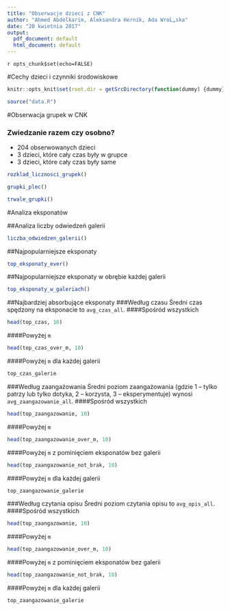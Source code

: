```yaml
---
title: "Obserwacje dzieci z CNK"
author: "Ahmed Abdelkarim, Aleksandra Hernik, Ada WroĹ„ska"
date: "20 kwietnia 2017"
output:
  pdf_document: default
  html_document: default
---
```

`r opts_chunk$set(echo=FALSE)`

#Cechy dzieci i czynniki środowiskowe

```r
knitr::opts_knit$set(root.dir = getSrcDirectory(function(dummy) {dummy}))

source("data.R")
```

#Obserwacja grupek w CNK

### Zwiedzanie razem czy osobno?
* 204 obserwowanych dzieci
* 3 dzieci, które cały czas były w grupce
* 3 dzieci, które cały czas były same


```r
rozklad_licznosci_grupek()

grupki_plec()

trwale_grupki()
```

#Analiza eksponatów

##Analiza liczby odwiedzeń galerii
```r
liczba_odwiedzen_galerii()
```

##Najpopularniejsze eksponaty
```r
top_eksponaty_ever()
```

##Najpopularniejsze eksponaty w obrębie każdej galerii
```r
top_eksponaty_w_galeriach()
```

##Najbardziej absorbujące eksponaty
###Według czasu
Średni czas spędzony na eksponacie to `avg_czas_all`.
####Spośród wszystkich
```r
head(top_czas, 10)
```
####Powyżej `m`
```r
head(top_czas_over_m, 10)
```
####Powyżej `m` dla każdej galerii
```r
top_czas_galerie
```

###Według zaangażowania
Średni poziom zaangażowania (gdzie 1 -- tylko patrzy lub tylko dotyka, 2 -- korzysta, 3 -- eksperymentuje) wynosi `avg_zaangazowanie_all`.
####Spośród wszystkich
```r
head(top_zaangazowanie, 10)
```
####Powyżej `m`
```r
head(top_zaangazowanie_over_m, 10)
```
####Powyżej `m` z pominięciem eksponatów bez galerii
```r
head(top_zaangazowanie_not_brak, 10)
```
####Powyżej `m` dla każdej galerii
```r
top_zaangazowanie_galerie
```

###Według czytania opisu
Średni poziom czytania opisu to `avg_opis_all`.
####Spośród wszystkich
```r
head(top_zaangazowanie, 10)
```
####Powyżej `m`
```r
head(top_zaangazowanie_over_m, 10)
```
####Powyżej `m` z pominięciem eksponatów bez galerii
```r
head(top_zaangazowanie_not_brak, 10)
```
####Powyżej `m` dla każdej galerii
```r
top_zaangazowanie_galerie
```



